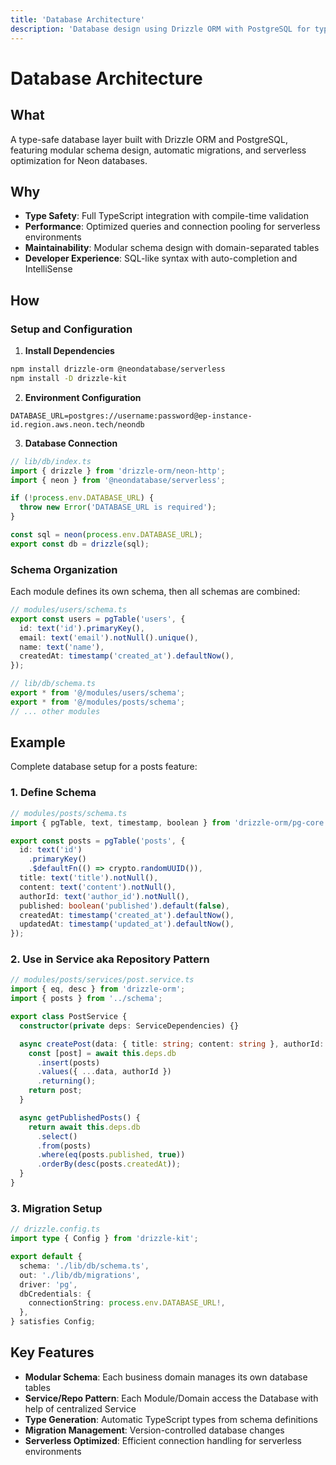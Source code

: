 ```yaml
---
title: 'Database Architecture'
description: 'Database design using Drizzle ORM with PostgreSQL for type-safe, performant data access'
---
```


# Database Architecture

## What

A type-safe database layer built with Drizzle ORM and PostgreSQL, featuring modular schema design, automatic migrations, and serverless optimization for Neon databases.

## Why

- **Type Safety**: Full TypeScript integration with compile-time validation
- **Performance**: Optimized queries and connection pooling for serverless environments
- **Maintainability**: Modular schema design with domain-separated tables
- **Developer Experience**: SQL-like syntax with auto-completion and IntelliSense

## How

### Setup and Configuration

1. **Install Dependencies**

```bash
npm install drizzle-orm @neondatabase/serverless
npm install -D drizzle-kit
```

2. **Environment Configuration**

```env
DATABASE_URL=postgres://username:password@ep-instance-id.region.aws.neon.tech/neondb
```

3. **Database Connection**

```typescript
// lib/db/index.ts
import { drizzle } from 'drizzle-orm/neon-http';
import { neon } from '@neondatabase/serverless';

if (!process.env.DATABASE_URL) {
  throw new Error('DATABASE_URL is required');
}

const sql = neon(process.env.DATABASE_URL);
export const db = drizzle(sql);
```

### Schema Organization

Each module defines its own schema, then all schemas are combined:

```typescript
// modules/users/schema.ts
export const users = pgTable('users', {
  id: text('id').primaryKey(),
  email: text('email').notNull().unique(),
  name: text('name'),
  createdAt: timestamp('created_at').defaultNow(),
});

// lib/db/schema.ts
export * from '@/modules/users/schema';
export * from '@/modules/posts/schema';
// ... other modules
```

## Example

Complete database setup for a posts feature:

### 1. Define Schema

```typescript
// modules/posts/schema.ts
import { pgTable, text, timestamp, boolean } from 'drizzle-orm/pg-core';

export const posts = pgTable('posts', {
  id: text('id')
    .primaryKey()
    .$defaultFn(() => crypto.randomUUID()),
  title: text('title').notNull(),
  content: text('content').notNull(),
  authorId: text('author_id').notNull(),
  published: boolean('published').default(false),
  createdAt: timestamp('created_at').defaultNow(),
  updatedAt: timestamp('updated_at').defaultNow(),
});
```

### 2. Use in Service aka Repository Pattern

```typescript
// modules/posts/services/post.service.ts
import { eq, desc } from 'drizzle-orm';
import { posts } from '../schema';

export class PostService {
  constructor(private deps: ServiceDependencies) {}

  async createPost(data: { title: string; content: string }, authorId: string) {
    const [post] = await this.deps.db
      .insert(posts)
      .values({ ...data, authorId })
      .returning();
    return post;
  }

  async getPublishedPosts() {
    return await this.deps.db
      .select()
      .from(posts)
      .where(eq(posts.published, true))
      .orderBy(desc(posts.createdAt));
  }
}
```

### 3. Migration Setup

```typescript
// drizzle.config.ts
import type { Config } from 'drizzle-kit';

export default {
  schema: './lib/db/schema.ts',
  out: './lib/db/migrations',
  driver: 'pg',
  dbCredentials: {
    connectionString: process.env.DATABASE_URL!,
  },
} satisfies Config;
```

## Key Features

- **Modular Schema**: Each business domain manages its own database tables
- **Service/Repo Pattern**: Each Module/Domain access the Database with help of centralized Service
- **Type Generation**: Automatic TypeScript types from schema definitions
- **Migration Management**: Version-controlled database changes
- **Serverless Optimized**: Efficient connection handling for serverless environments
